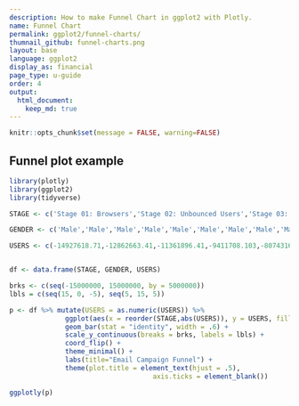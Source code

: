 ```yaml
---
description: How to make Funnel Chart in ggplot2 with Plotly.
name: Funnel Chart
permalink: ggplot2/funnel-charts/
thumnail_github: funnel-charts.png
layout: base
language: ggplot2
display_as: financial
page_type: u-guide
order: 4
output:
  html_document:
    keep_md: true
---
```


```r
knitr::opts_chunk$set(message = FALSE, warning=FALSE)
```

## Funnel plot example


```r
library(plotly)
library(ggplot2)
library(tidyverse)

STAGE <- c('Stage 01: Browsers','Stage 02: Unbounced Users','Stage 03: Email Signups','Stage 04: Email Confirmed','Stage 05: Campaign-Email Opens','Stage 06: Campaign-Email Clickthroughs','Stage 07: Buy Button Page','Stage 08: Buy Button Clickers','Stage 09: Cart Confirmation Page','Stage 10: Address Verification Page','Stage 11: Submit Order Page','Stage 12: Payment','Stage 13: Payment Successful','Stage 14: 1st Successful Purchase','Stage 15: 2nd Purchase','Stage 16: 3rd Purchase','Stage 17: 4th Purchase','Stage 18: 5th Purchase','Stage 01: Browsers','Stage 02: Unbounced Users','Stage 03: Email Signups','Stage 04: Email Confirmed','Stage 05: Campaign-Email Opens','Stage 06: Campaign-Email Clickthroughs','Stage 07: Buy Button Page','Stage 08: Buy Button Clickers','Stage 09: Cart Confirmation Page','Stage 10: Address Verification Page','Stage 11: Submit Order Page','Stage 12: Payment','Stage 13: Payment Successful','Stage 14: 1st Successful Purchase','Stage 15: 2nd Purchase','Stage 16: 3rd Purchase','Stage 17: 4th Purchase','Stage 18: 5th Purchase')

GENDER <- c('Male','Male','Male','Male','Male','Male','Male','Male','Male','Male','Male','Male','Male','Male','Male','Male','Male','Male','Female','Female','Female','Female','Female','Female','Female','Female','Female','Female','Female','Female','Female','Female','Female','Female','Female','Female')

USERS <- c(-14927618.71,-12862663.41,-11361896.41,-9411708.103,-8074316.616,-6958512.218,-6045363.483,-5029954.214,-4008034.113,-3172555.225,-2484808.199,-1903727.481,-1490277.016,-1152003.965,-770748.0581,-434430.0282,-195031.8899,-58570.22156,14226434.29,12276042.59,10850385.59,8999931.897,7732693.384,6666393.782,5743259.517,4723254.786,3680878.887,3002640.775,2467804.801,1977277.519,1593649.984,1229651.035,828496.9419,486621.9718,227106.1101,73466.77844)


df <- data.frame(STAGE, GENDER, USERS)

brks <- c(seq(-15000000, 15000000, by = 5000000))
lbls = c(seq(15, 0, -5), seq(5, 15, 5))

p <- df %>% mutate(USERS = as.numeric(USERS)) %>%
              ggplot(aes(x = reorder(STAGE,abs(USERS)), y = USERS, fill = GENDER)) +
              geom_bar(stat = "identity", width = .6) +
              scale_y_continuous(breaks = brks, labels = lbls) +
              coord_flip() +
              theme_minimal() +
              labs(title="Email Campaign Funnel") +
              theme(plot.title = element_text(hjust = .5),
                                    axis.ticks = element_blank())

ggplotly(p)
```


<!--------------------- EXAMPLE BREAK ------------------------->
